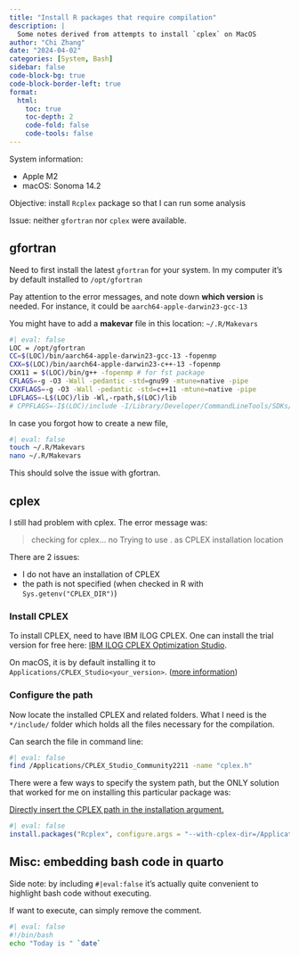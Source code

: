 ```yaml
---
title: "Install R packages that require compilation"
description: |
  Some notes derived from attempts to install `cplex` on MacOS
author: "Chi Zhang"
date: "2024-04-02"
categories: [System, Bash]
sidebar: false
code-block-bg: true
code-block-border-left: true
format: 
  html:
    toc: true
    toc-depth: 2
    code-fold: false
    code-tools: false
---
```


System information: 

* Apple M2
* macOS: Sonoma 14.2


Objective: install `Rcplex` package so that I can run some analysis

Issue: neither `gfortran` nor `cplex` were available.

## gfortran

Need to first install the latest `gfortran` for your system. In my computer it's by default installed to `/opt/gfortran`

Pay attention to the error messages, and note down **which version** is needed. For instance, it could be `aarch64-apple-darwin23-gcc-13`

You might have to add a **makevar** file in this location: `~/.R/Makevars`


```bash
#| eval: false
LOC = /opt/gfortran
CC=$(LOC)/bin/aarch64-apple-darwin23-gcc-13 -fopenmp
CXX=$(LOC)/bin/aarch64-apple-darwin23-c++-13 -fopenmp
CXX11 = $(LOC)/bin/g++ -fopenmp # for fst package
CFLAGS=-g -O3 -Wall -pedantic -std=gnu99 -mtune=native -pipe
CXXFLAGS=-g -O3 -Wall -pedantic -std=c++11 -mtune=native -pipe
LDFLAGS=-L$(LOC)/lib -Wl,-rpath,$(LOC)/lib
# CPPFLAGS=-I$(LOC)/include -I/Library/Developer/CommandLineTools/SDKs/MacOSX.sdk/usr/include
```



In case you forgot how to create a new file, 

```bash
#| eval: false
touch ~/.R/Makevars
nano ~/.R/Makevars
```




This should solve the issue with gfortran.



## cplex

I still had problem with cplex. The error message was: 

> checking for cplex... no
Trying to use . as CPLEX installation location

There are 2 issues: 

* I do not have an installation of CPLEX
* the path is not specified (when checked in R with `Sys.getenv("CPLEX_DIR")`)

### Install CPLEX

To install CPLEX, need to have IBM ILOG CPLEX. One can install the trial version for free here: [IBM ILOG CPLEX Optimization Studio](https://www.ibm.com/products/ilog-cplex-optimization-studio). 

On macOS, it is by default installing it to `Applications/CPLEX_Studio<your_version>`. ([more information](https://www.ibm.com/docs/en/icos/22.1.1?topic=2211-installing-cplex-optimization-studio))



### Configure the path

Now locate the installed CPLEX and related folders. What I need is the `*/include/` folder which holds all the files necessary for the compilation.

Can search the file in command line: 

```bash
#| eval: false
find /Applications/CPLEX_Studio_Community2211 -name "cplex.h"
```

There were a few ways to specify the system path, but the ONLY solution that worked for me on installing this particular package was: 

<u>Directly insert the CPLEX path in the installation argument.</u>

```r
#| eval: false
install.packages("Rcplex", configure.args = "--with-cplex-dir=/Applications/CPLEX_Studio_Community2211/cplex")
```






## Misc: embedding bash code in quarto 

Side note: by including `#|eval:false` it's actually quite convenient to highlight bash code without executing.

If want to execute, can simply remove the comment.

```bash
#| eval: false
#!/bin/bash
echo "Today is " `date`
```



